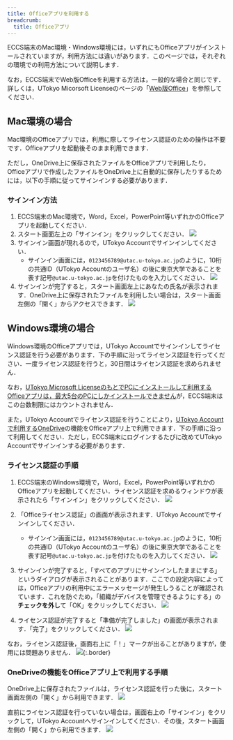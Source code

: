 ```yaml
---
title: Officeアプリを利用する
breadcrumb:
  title: Officeアプリ
---
```



<WwweccEol systemName="ECCS端末"/>

ECCS端末のMac環境・Windows環境には，いずれにもOfficeアプリがインストールされていますが，利用方法には違いがあります．このページでは，それぞれの環境での利用方法について説明します．

なお，ECCS端末でWeb版Officeを利用する方法は，一般的な場合と同じです．詳しくは，UTokyo Micorsoft Licenseのページの「[Web版Office](/microsoft/#office_web)」を参照してください．

## Mac環境の場合

Mac環境のOfficeアプリでは，利用に際してライセンス認証のための操作は不要です．Officeアプリを起動後そのまま利用できます．

ただし，OneDrive上に保存されたファイルをOfficeアプリで利用したり，Officeアプリで作成したファイルをOneDrive上に自動的に保存したりするためには，以下の手順に従ってサインインする必要があります．

### サインイン方法

1. ECCS端末のMac環境で，Word，Excel，PowerPoint等いずれかのOfficeアプリを起動してください．
2. スタート画面左上の「サインイン」をクリックしてください．
   ![](mac-start-signin.png)
3. サインイン画面が現れるので，UTokyo Accountでサインインしてください．
   - サインイン画面には，`0123456789@utac.u-tokyo.ac.jp`のように，10桁の共通ID（UTokyo Accountのユーザ名）の後に東京大学であることを表す記号`@utac.u-tokyo.ac.jp`を付けたものを入力してください．
   ![](mac-signin.png)
4. サインインが完了すると，スタート画面左上にあなたの氏名が表示されます．OneDrive上に保存されたファイルを利用したい場合は，スタート画面左側の「開く」からアクセスできます．
   ![](mac-onedrive.png)

## Windows環境の場合

Windows環境のOfficeアプリでは，UTokyo Accountでサインインしてライセンス認証を行う必要があります．下の手順に沿ってライセンス認証を行ってください．一度ライセンス認証を行うと，30日間はライセンス認証を求められません．

なお，[UTokyo Microsoft LicenseのもとでPCにインストールして利用するOfficeアプリは，最大5台のPCにしかインストールできません](/microsoft/install)が，ECCS端末はこの台数制限にはカウントされません．

また，UTokyo Accountでライセンス認証を行うことにより，[UTokyo Accountで利用するOneDrive](/microsoft/onedrive/)の機能をOfficeアプリ上で利用できます．下の手順に沿って利用してください．ただし，ECCS端末にログインするたびに改めてUTokyo Accountでサインインする必要があります．

### ライセンス認証の手順

1. ECCS端末のWindows環境で，Word，Excel，PowerPoint等いずれかのOfficeアプリを起動してください．ライセンス認証を求めるウィンドウが表示されたら「サインイン」をクリックしてください．
   ![](windows-signin.png)
2. 「Officeライセンス認証」の画面が表示されます．UTokyo Accountでサインインしてください．
   - サインイン画面には，`0123456789@utac.u-tokyo.ac.jp`のように，10桁の共通ID（UTokyo Accountのユーザ名）の後に東京大学であることを表す記号`@utac.u-tokyo.ac.jp`を付けたものを入力してください．
   ![](windows-licensing.png)

3. サインインが完了すると，「すべてのアプリにサインインしたままにする」というダイアログが表示されることがあります．ここでの設定内容によっては，Officeアプリの利用中にエラーメッセージが発生しうることが確認されています．これを防ぐため，「組織がデバイスを管理できるようにする」の**チェックを外し**て「OK」をクリックしてください．
   ![](windows-stay-signed-in.png)
4. ライセンス認証が完了すると「準備が完了しました」の画面が表示されます．「完了」をクリックしてください．
   ![](windows-ready.png)

なお，ライセンス認証後，画面右上に「！」マークが出ることがありますが，使用には問題ありません．
![](windows-warning.png){:.border}

### OneDriveの機能をOfficeアプリ上で利用する手順

OneDrive上に保存されたファイルは，ライセンス認証を行った後に，スタート画面左側の「開く」から利用できます．
![](windows-onedrive.png)

直前にライセンス認証を行っていない場合は，画面右上の「サインイン」をクリックして，UTokyo Accountへサインインしてください．その後，スタート画面左側の「開く」から利用できます．
![](windows-start-signin.png)